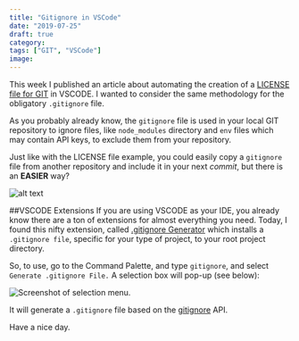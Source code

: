 ```yaml
---
title: "Gitignore in VSCode"
date: "2019-07-25"
draft: true
category:
tags: ["GIT", "VSCode"]
image:
---
```


This week I published an article about automating the creation of a [LICENSE file for GIT](https://dev.to/eclecticcoding/license-file-for-git-3dp) in VSCODE. I wanted to consider the same methodology for the obligatory `.gitignore` file.

As you probably already know, the `gitignore` file is used in your local GIT repository to ignore files, like `node_modules` directory and `env` files which may contain API keys, to exclude them from your repository.

Just like with the LICENSE file example, you could easily copy a `gitignore` file from another repository and include it in your next _commit_, but there is an **EASIER** way?

![alt text](https://thepracticaldev.s3.amazonaws.com/i/xx3beul77at99q46wzsv.png 'VSCODE Extensions Marketplace.')

##VSCODE Extensions
If you are using VSCODE as your IDE, you already know there are a ton of extensions for almost everything you need. Today, I found this nifty extension, called [.gitignore Generator](https://marketplace.visualstudio.com/items?itemName=piotrpalarz.vscode-gitignore-generator) which installs a `.gitignore file`, specific for your type of project, to your root project directory.

So, to use, go to the Command Palette, and type `gitignore`, and select `Generate .gitignore File.` A selection box will pop-up (see below):

![Screenshot of selection menu.](https://thepracticaldev.s3.amazonaws.com/i/aty8tjfmzkd31ntmlqy9.png 'Screenshot of selection menu.')

It will generate a `.gitignore` file based on the [gitignore](https://www.gitignore.io/) API.

Have a nice day.
